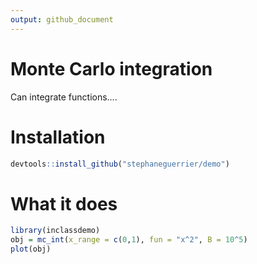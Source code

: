 ```yaml
---
output: github_document
---
```


# Monte Carlo integration
  
Can integrate functions....

# Installation

```r
devtools::install_github("stephaneguerrier/demo")
```

# What it does

```r
library(inclassdemo)
obj = mc_int(x_range = c(0,1), fun = "x^2", B = 10^5)
plot(obj)
```
